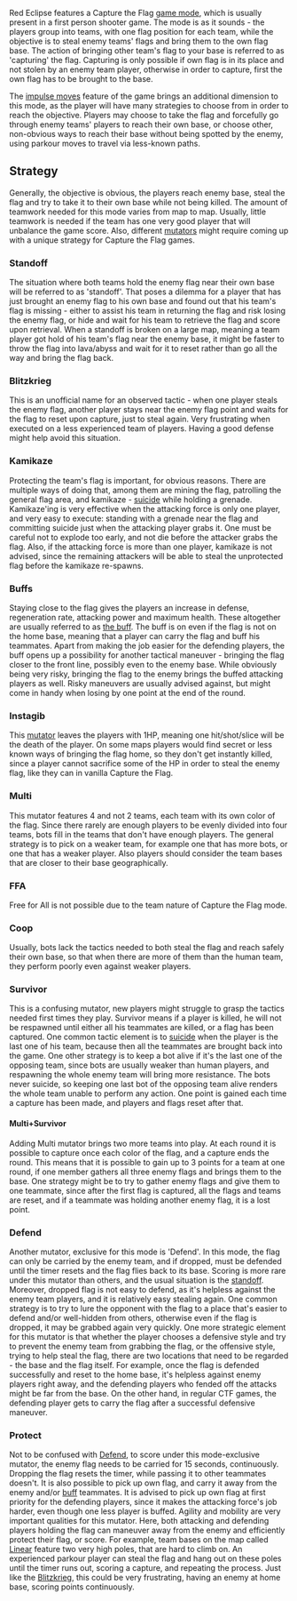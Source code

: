 Red Eclipse features a Capture the Flag [[GameModes_and_Mutators|game mode]], which is usually present in a first person shooter game. The mode is as it sounds - the players group into teams, with one flag position for each team, while the objective is to steal enemy teams' flags and bring them to the own flag base. The action of bringing other team's flag to your base is referred to as 'capturing' the flag. Capturing is only possible if own flag is in its place and not stolen by an enemy team player, otherwise in order to capture, first the own flag has to be brought to the base.

The [[impulse moves]] feature of the game brings an additional dimension to this mode, as the player will have many strategies to choose from in order to reach the objective. Players may choose to take the flag and forcefully go through enemy teams' players to reach their own base, or choose other, non-obvious ways to reach their base without being spotted by the enemy, using parkour moves to travel via less-known paths.

==Strategy==
Generally, the objective is obvious, the players reach enemy base, steal the flag and try to take it to their own base while not being killed. The amount of teamwork needed for this mode varies from map to map. Usually, little teamwork is needed if the team has one very good player that will unbalance the game score. Also, different [[GameModes_and_Mutators|mutators]] might require coming up with a unique strategy for Capture the Flag games.

===Standoff===
The situation where both teams hold the enemy flag near their own base will be referred to as 'standoff'. That poses a dilemma for a player that has just brought an enemy flag to his own base and found out that his team's flag is missing - either to assist his team in returning the flag and risk losing the enemy flag, or hide and wait for his team to retrieve the flag and score upon retrieval. When a standoff is broken on a large map, meaning a team player got hold of his team's flag near the enemy base, it might be faster to throw the flag into lava/abyss and wait for it to reset rather than go all the way and bring the flag back.

===Blitzkrieg===
This is an unofficial name for an observed tactic - when one player steals the enemy flag, another player stays near the enemy flag point and waits for the flag to reset upon capture, just to steal again. Very frustrating when executed on a less experienced team of players. Having a good defense might help avoid this situation.

===Kamikaze===
Protecting the team's flag is important, for obvious reasons. There are multiple ways of doing that, among them are mining the flag, patrolling the general flag area, and kamikaze - [[Guide#Controls|suicide]] while holding a grenade. Kamikaze'ing is very effective when the attacking force is only one player, and very easy to execute: standing with a grenade near the flag and committing suicide just when the attacking player grabs it. One must be careful not to explode too early, and not die before the attacker grabs the flag. Also, if the attacking force is more than one player, kamikaze is not advised, since the remaining attackers will be able to steal the unprotected flag before the kamikaze re-spawns.

===Buffs===
Staying close to the flag gives the players an increase in defense, regeneration rate, attacking power and maximum health. These altogether are usually referred to as [[Status effects#Buffs|the buff]]. The buff is on even if the flag is not on the home base, meaning that a player can carry the flag and buff his teammates. Apart from making the job easier for the defending players, the buff opens up a possibility for another tactical maneuver - bringing the flag closer to the front line, possibly even to the enemy base. While obviously being very risky, bringing the flag to the enemy brings the buffed attacking players as well. Risky maneuvers are usually advised against, but might come in handy when losing by one point at the end of the round.

===Instagib===
This [[GameModes_and_Mutators#Mutators|mutator]] leaves the players with 1HP, meaning one hit/shot/slice will be the death of the player. On some maps players would find secret or less known ways of bringing the flag home, so they don't get instantly killed, since a player cannot sacrifice some of the HP in order to steal the enemy flag, like they can in vanilla Capture the Flag.

===Multi===
This mutator features 4 and not 2 teams, each team with its own color of the flag. Since there rarely are enough players to be evenly divided into four teams, bots fill in the teams that don't have enough players. The general strategy is to pick on a weaker team, for example one that has more bots, or one that has a weaker player. Also players should consider the team bases that are closer to their base geographically.

===FFA===
Free for All is not possible due to the team nature of Capture the Flag mode.

===Coop===
Usually, bots lack the tactics needed to both steal the flag and reach safely their own base, so that when there are more of them than the human team, they perform poorly even against weaker players.

===Survivor===
This is a confusing mutator, new players might struggle to grasp the tactics needed first times they play. Survivor means if a player is killed, he will not be respawned until either all his teammates are killed, or a flag has been captured. One common tactic element is to [[Guide#Controls|suicide]] when the player is the last one of his team, because then all the teammates are brought back into the game. One other strategy is to keep a bot alive if it's the last one of the opposing team, since bots are usually weaker than human players, and respawning the whole enemy team will bring more resistance. The bots never suicide, so keeping one last bot of the opposing team alive renders the whole team unable to perform any action. One point is gained each time a capture has been made, and players and flags reset after that.

====Multi+Survivor====
Adding Multi mutator brings two more teams into play. At each round it is possible to capture once each color of the flag, and a capture ends the round. This means that it is possible to gain up to 3 points for a team at one round, if one member gathers all three enemy flags and brings them to the base. One strategy might be to try to gather enemy flags and give them to one teammate, since after the first flag is captured, all the flags and teams are reset, and if a teammate was holding another enemy flag, it is a lost point.

===Defend===
Another mutator, exclusive for this mode is 'Defend'. In this mode, the flag can only be carried by the enemy team, and if dropped, must be defended until the timer resets and the flag flies back to its base. Scoring is more rare under this mutator than others, and the usual situation is the [[#Standoff|standoff]]. Moreover, dropped flag is not easy to defend, as it's helpless against the enemy team players, and it is relatively easy stealing again. One common strategy is to try to lure the opponent with the flag to a place that's easier to defend and/or well-hidden from others, otherwise even if the flag is dropped, it may be grabbed again very quickly. One more strategic element for this mutator is that whether the player chooses a defensive style and try to prevent the enemy team from grabbing the flag, or the offensive style, trying to help steal the flag, there are two locations that need to be regarded - the base and the flag itself. For example, once the flag is defended successfully and reset to the home base, it's helpless against enemy players right away, and the defending players who fended off the attacks might be far from the base. On the other hand, in regular CTF games, the defending player gets to carry the flag after a successful defensive maneuver.

===Protect===
Not to be confused with [[#Defend|Defend]], to score under this mode-exclusive mutator, the enemy flag needs to be carried for 15 seconds, continuously. Dropping the flag resets the timer, while passing it to other teammates doesn't. It is also possible to pick up own flag, and carry it away from the enemy and/or [[#Buffs|buff]] teammates. It is advised to pick up own flag at first priority for the defending players, since it makes the attacking force's job harder, even though one less player is buffed. Agility and mobility are very important qualities for this mutator. Here, both attacking and defending players holding the flag can maneuver away from the enemy and efficiently protect their flag, or score. For example, team bases on the map called [[Map Linear|Linear]] feature two very high poles, that are hard to climb on. An experienced parkour player can steal the flag and hang out on these poles until the timer runs out, scoring a capture, and repeating the process. Just like the [[#Blitzkrieg|Blitzkrieg]], this could be very frustrating, having an enemy at home base, scoring points continuously.